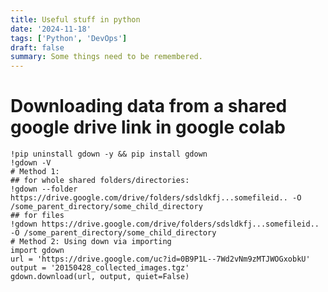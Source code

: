 ```yaml
---
title: Useful stuff in python
date: '2024-11-18'
tags: ['Python', 'DevOps']
draft: false
summary: Some things need to be remembered.
---
```

# Downloading data from a shared google drive link in google colab
```
!pip uninstall gdown -y && pip install gdown
!gdown -V
# Method 1:
## for whole shared folders/directories:
!gdown --folder https://drive.google.com/drive/folders/sdsldkfj...somefileid.. -O /some_parent_directory/some_child_directory
## for files
!gdown https://drive.google.com/drive/folders/sdsldkfj...somefileid.. -O /some_parent_directory/some_child_directory
# Method 2: Using down via importing
import gdown
url = 'https://drive.google.com/uc?id=0B9P1L--7Wd2vNm9zMTJWOGxobkU'
output = '20150428_collected_images.tgz'
gdown.download(url, output, quiet=False)
```

